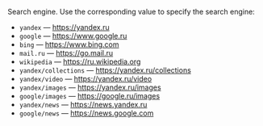 Search engine. Use the corresponding value to specify the search engine:

- `yandex` — https://yandex.ru
- `google` — https://www.google.ru
- `bing` — https://www.bing.com
- `mail.ru` — https://go.mail.ru
- `wikipedia` — https://ru.wikipedia.org
- `yandex/collections` — https://yandex.ru/collections
- `yandex/video` — https://yandex.ru/video
- `yandex/images` — https://yandex.ru/images
- `google/images` — https://google.ru/images
- `yandex/news` — https://news.yandex.ru
- `google/news` — https://news.google.com